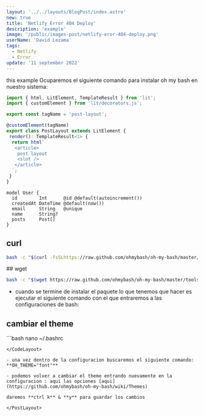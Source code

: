 ```yaml
---
layout: '../../layouts/BlogPost/index.astro'
new: true
title: 'Netlify Error 404 Deploy'
description: 'example'
image: '/public/images-post/netlify-eror-404-deploy.png'
userName: 'David Lezama'
tags:
  - Netlify
  - Error
update: '11 september 2022'
---
```



<PostLayout title='jfl;ads' imageSrc="/public/images-post/netlify-eror-404-deploy.png">
 this example Ocuparemos el siguiente comando para instalar oh my bash en
 nuestro sistema:
<CodeLayout>

```js
import { html, LitElement, TemplateResult } from 'lit';
import { customElement } from 'lit/decorators.js';

export const tagName = 'post-layout';

@customElement(tagName)
export class PostLayout extends LitElement {
 render(): TemplateResult<1> {
  return html`
   <article>
    post layout
    <slot />
   </article>
  `;
 }
}
```

</CodeLayout>

<CodeLayout>

```prisma
model User {
  id        Int      @id @default(autoincrement())
  createdAt DateTime @default(now())
  email     String   @unique
  name      String?
  posts     Post[]
}
```

</CodeLayout>

## curl

<CodeLayout>

```bash
bash -c "$(curl -fsSLhttps://raw.github.com/ohmybash/oh-my-bash/master/tools/install.sh)" \
```

</CodeLayout>

<CodeLayout>
## wget

```bash
bash -c "$(wget https://raw.github.com/ohmybash/oh-my-bash/master/tools/install.sh -O -)"
```

</CodeLayout>

- cuando se termine de instalar el paquete lo que tenemos que hacer es ejecutar el siguiente comando con el que entraremos a las configuraciones de bash:

## cambiar el theme

<CodeLayout>
```bash
nano ~/.bashrc

```
</CodeLayout>

- una vez dentro de la configuracion buscaremos el siguiente comando: **OH_THEME="font"**

- podemos volver a cambiar el theme entrando nuevamente en la configuracion : aqui las opciones [aqui](https://github.com/ohmybash/oh-my-bash/wiki/Themes)

daremos **ctrl k** & **y** para guardar los cambios

</PostLayout>
```
